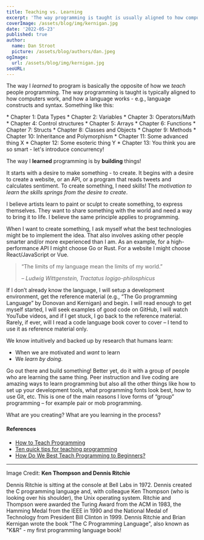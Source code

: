 ```yaml
---
title: Teaching vs. Learning
excerpt: 'The way programming is taught is usually aligned to how computers work (why variables are 16, 32 or 64 bits) and language constructs and syntax. However, the way I learned coding was not how we teach coding. I learned by building things. What motivates learning for beginners?'
coverImage: /assets/blog/img/kernigan.jpg
date: '2022-05-23'
published: true
author:
  name: Dan Stroot
  picture: /assets/blog/authors/dan.jpeg
ogImage:
  url: /assets/blog/img/kernigan.jpg
seoURL:
---
```


The way I _learned_ to program is basically the opposite of how we _teach_ people programming. The way programming is taught is typically aligned to how computers work, and how a language works - e.g., language constructs and syntax. Something like this:

<div className="text-sm"> 
* Chapter 1: Data Types
* Chapter 2: Variables
* Chapter 3: Operators/Math
* Chapter 4: Control structures
* Chapter 5: Arrays
* Chapter 6: Functions
* Chapter 7: Structs
* Chapter 8: Classes and Objects
* Chapter 9: Methods
* Chapter 10: Inheritance and Polymorphism
* Chapter 11: Some advanced thing X
* Chapter 12: Some esoteric thing Y
* Chapter 13: You think you are so smart - let's introduce concurrency!
</div>

The way I **learned** programming is by **building** things!  

It starts with a desire to make something - to create. It begins with a desire to create a website, or an API, or a program that reads tweets and calculates sentiment. To create something, I need skills! The _motivation to learn the skills springs from the desire to create_.

I believe artists learn to paint or sculpt to create something, to express themselves. They want to share something with the world and need a way to bring it to life. I believe the same principle applies to programming.

When I want to create something, I ask myself what the best technologies might be to implement the idea. That also involves asking other people smarter and/or more experienced than I am. As an example, for a high-performance API I might choose Go or Rust. For a website I might choose React/JavaScript or Vue.

> ​“The limits of my language mean the limits of my world.” 
>
> <cite>– Ludwig Wittgenstein, Tractatus logigo-philosphicus</cite>

If I don’t already know the language, I will setup a development environment, get the reference material (e.g., “The Go programming Language” by Donovan and Kernigan) and begin. I will read enough to get myself started, I will seek examples of good code on GitHub, I will watch YouTube videos, and if I get stuck, I go back to the reference material. Rarely, if ever, will I read a code language book cover to cover – I tend to use it as reference material only.  

We know intuitively and backed up by research that humans learn:

* When we are motivated and _want_ to learn
* We _learn by doing_.  

Go out there and build something! Better yet, do it with a group of people who are learning the same thing. Peer instruction and live coding are amazing ways to learn programming but also all the other things like how to set up your development tools, what programming fonts look best, how to use Git, etc. This is one of the main reasons I love forms of “group” programming – for example pair or mob programming. 

What are you creating? What are you learning in the process?

#### References

- [How to Teach Programming](https://www.codementor.io/@npostolovski/how-to-teach-programming-pvgpdtoed)
- [Ten quick tips for teaching programming](https://www.ncbi.nlm.nih.gov/pmc/articles/PMC5886386/)
- [How Do We Best Teach Programming to Beginners?](https://casabona.org/2018/02/how-do-we-best-teach-programming-to-beginners/)

---

Image Credit: **Ken Thompson and Dennis Ritchie**

<span className="text-sm">
Dennis Ritchie is sitting at the console at Bell Labs in 1972. Dennis created the C programming language and, with colleague Ken Thompson (who is looking over his shoulder), the Unix operating system. Ritchie and Thompson were awarded the Turing Award from the ACM in 1983, the Hamming Medal from the IEEE in 1990 and the National Medal of Technology from President Bill Clinton in 1999. Dennis Ritchie and Brian Kernigan wrote the book "The C Programming Language", also known as "K&R" - my first programming language book!
</span>